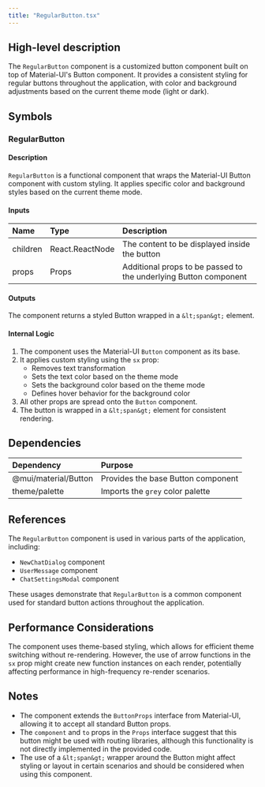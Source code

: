 ```yaml
---
title: "RegularButton.tsx"
---
```


## High-level description
The `RegularButton` component is a customized button component built on top of Material-UI's Button component. It provides a consistent styling for regular buttons throughout the application, with color and background adjustments based on the current theme mode (light or dark).

## Symbols

### RegularButton
#### Description
`RegularButton` is a functional component that wraps the Material-UI Button component with custom styling. It applies specific color and background styles based on the current theme mode.

#### Inputs
| Name | Type | Description |
|:-----|:-----|:------------|
| children | React.ReactNode | The content to be displayed inside the button |
| props | Props | Additional props to be passed to the underlying Button component |

#### Outputs
The component returns a styled Button wrapped in a `&lt;span&gt;` element.

#### Internal Logic
1. The component uses the Material-UI `Button` component as its base.
2. It applies custom styling using the `sx` prop:
   - Removes text transformation
   - Sets the text color based on the theme mode
   - Sets the background color based on the theme mode
   - Defines hover behavior for the background color
3. All other props are spread onto the `Button` component.
4. The button is wrapped in a `&lt;span&gt;` element for consistent rendering.

## Dependencies
| Dependency | Purpose |
|:-----------|:--------|
| @mui/material/Button | Provides the base Button component |
| theme/palette | Imports the `grey` color palette |

## References
The `RegularButton` component is used in various parts of the application, including:
- `NewChatDialog` component
- `UserMessage` component
- `ChatSettingsModal` component

These usages demonstrate that `RegularButton` is a common component used for standard button actions throughout the application.

## Performance Considerations
The component uses theme-based styling, which allows for efficient theme switching without re-rendering. However, the use of arrow functions in the `sx` prop might create new function instances on each render, potentially affecting performance in high-frequency re-render scenarios.

## Notes
- The component extends the `ButtonProps` interface from Material-UI, allowing it to accept all standard Button props.
- The `component` and `to` props in the `Props` interface suggest that this button might be used with routing libraries, although this functionality is not directly implemented in the provided code.
- The use of a `&lt;span&gt;` wrapper around the Button might affect styling or layout in certain scenarios and should be considered when using this component.